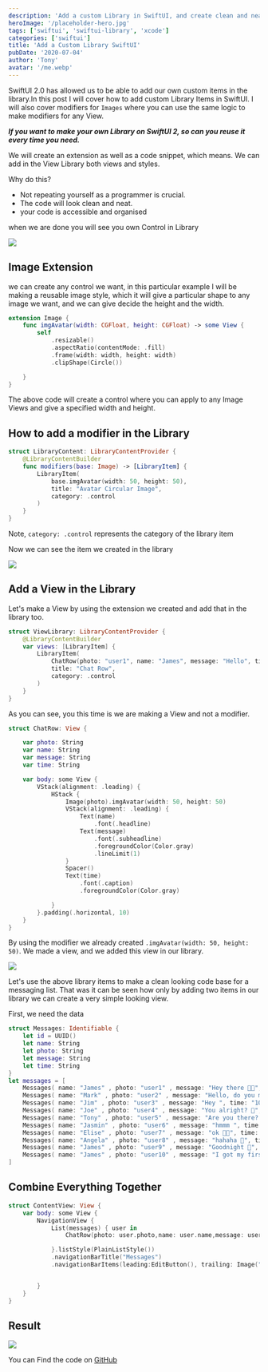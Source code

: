 ```yaml
---
description: 'Add a custom Library in SwiftUI, and create clean and neat projects. Create modiefrs for Images, List, NavigationView and more'
heroImage: '/placeholder-hero.jpg'
tags: ['swiftui', 'swiftui-library', 'xcode']
categories: ['swiftui']
title: 'Add a Custom Library SwiftUI'
pubDate: '2020-07-04'
author: 'Tony'
avatar: '/me.webp'
---
```


SwiftUI 2.0 has allowed us to be able to add our own custom items in the library.In this post I will cover how to add custom Library Items in SwiftUI. I will also cover modifiers for `Images` where you can use the same logic to make modifiers for any View.

_**If you want to make your own Library on SwiftUI 2, so can you reuse it every time you need.**_

We will create an extension as well as a code snippet, which means. We can add in the View Library both views and styles.

Why do this?

- Not repeating yourself as a programmer is crucial.
- The code will look clean and neat.
- your code is accessible and organised

when we are done you will see you own Control in Library

![](/images/screenshot-2020-09-30-at-09.46.54.png)

## Image Extension

we can create any control we want, in this particular example I will be making a reusable image style, which it will give a particular shape to any image we want, and we can give decide the height and the width.

```swift
extension Image {
    func imgAvatar(width: CGFloat, height: CGFloat) -> some View {
        self
            .resizable()
            .aspectRatio(contentMode: .fill)
            .frame(width: width, height: width)
            .clipShape(Circle())

    }
}
```

The above code will create a control where you can apply to any Image Views and give a specified width and height.

## How to add a modifier in the Library

```swift
struct LibraryContent: LibraryContentProvider {
    @LibraryContentBuilder
    func modifiers(base: Image) -> [LibraryItem] {
        LibraryItem(
            base.imgAvatar(width: 50, height: 50),
            title: "Avatar Circular Image",
            category: .control
        )
    }
}
```

Note, `category: .control` represents the category of the library item

Now we can see the item we created in the library

![](/images/Screenshot-2020-10-27-at-16.27.11-1024x746.png)

## Add a View in the Library

Let's make a View by using the extension we created and add that in the library too.

```swift
struct ViewLibrary: LibraryContentProvider {
    @LibraryContentBuilder
    var views: [LibraryItem] {
        LibraryItem(
            ChatRow(photo: "user1", name: "James", message: "Hello", time: "20:20"),
            title: "Chat Row",
            category: .control
        )
    }
}
```

As you can see, you this time is we are making a View and not a modifier.

```swift
struct ChatRow: View {

    var photo: String
    var name: String
    var message: String
    var time: String

    var body: some View {
        VStack(alignment: .leading) {
            HStack {
                Image(photo).imgAvatar(width: 50, height: 50)
                VStack(alignment: .leading) {
                    Text(name)
                        .font(.headline)
                    Text(message)
                        .font(.subheadline)
                        .foregroundColor(Color.gray)
                        .lineLimit(1)
                }
                Spacer()
                Text(time)
                    .font(.caption)
                    .foregroundColor(Color.gray)

            }
        }.padding(.horizontal, 10)
    }
}
```

By using the modifier we already created `.imgAvatar(width: 50, height: 50)`. We made a view, and we added this view in our library.

![](/images/Screenshot-2020-11-07-at-01.35.24-1024x746.png)

Let's use the above library items to make a clean looking code base for a messaging list. That was it can be seen how only by adding two items in our library we can create a very simple looking view.

First, we need the data

```swift
struct Messages: Identifiable {
    let id = UUID()
    let name: String
    let photo: String
    let message: String
    let time: String
}
let messages = [
    Messages( name: "James" , photo: "user1" , message: "Hey there 🤚🏻", time: "12:30"),
    Messages( name: "Mark" , photo: "user2" , message: "Hello, do you mind to pick up a coffe for me?", time: "12:24"),
    Messages( name: "Jim" , photo: "user3" , message: "Hey ", time: "10:30"),
    Messages( name: "Joe" , photo: "user4" , message: "You alright? 🤚", time: "9:30"),
    Messages( name: "Tony" , photo: "user5" , message: "Are you there? 🤔", time: "5:30"),
    Messages( name: "Jasmin" , photo: "user6" , message: "hmmm ", time: "22:10"),
    Messages( name: "Elise" , photo: "user7" , message: "ok 👍🏻", time: "22:00"),
    Messages( name: "Angela" , photo: "user8" , message: "hahaha 🤭", time: "21:50"),
    Messages( name: "James" , photo: "user9" , message: "Goodnight 🥱", time: "21:20"),
    Messages( name: "James" , photo: "user10" , message: "I got my first donate 🤑", time: "20:40"),
]
```

## Combine Everything Together

```swift
struct ContentView: View {
    var body: some View {
        NavigationView {
            List(messages) { user in
                ChatRow(photo: user.photo,name: user.name,message: user.message, time: user.time)

            }.listStyle(PlainListStyle())
            .navigationBarTitle("Messages")
            .navigationBarItems(leading:EditButton(), trailing: Image("user").imgAvatar(width: 30, height: 30))


        }
    }
}
```

## Result

![](/images/Screenshot-2020-11-07-at-03.37.20-519x1024.png)

You can Find the code on [GitHub](https://github.com/MyNameIsBond/libraryitem)
